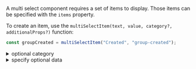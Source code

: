 A multi select component requires a set of items to display. Those items can be specified with the `items` property.

To create an item, use the `multiSelectItem(text, value, category?, additionalProps?)` function:

```javascript dark
const groupCreated = multiSelectItem("Created", "group-created");
```

<details><summary >optional category</summary>

An optional `category` can be specified to group a set of items under a labelled category:

```javascript dark
const groupCreated = multiSelectItem("Created", "group-created", "Group Lifecycle");
const groupRestored = multiSelectItem("Created", "group-restored", "Group Lifecycle");
```
</details>

<details><summary >specify optional data</summary>

Additional properties can be specified to provide additional information to any callbacks e.g. `onValuesChange` or `itemRenderer`.

```javascript dark
const groupCreated = multiSelectItem("Created", "group-created", null, { backendId: 123 });
```

Then in any callbacks:

```jsx dark
<MultiSelect
    items={[groupCreated]}
    onValuesChange={(event, values) => {
        values.forEach(x => console.log(x.backendId));
    }}
/>
```

Or in a custom result renderer:

```jsx dark
<MultiSelect
    items={[groupCreated]}
    selectedItemsComponent={
        <MultiSelect.SelectedItems
            itemRenderer={({ text, value, group, backendId }) => {
                return <div>{backendId}</div>
            }}
        />
    }
/>
```
</details>
